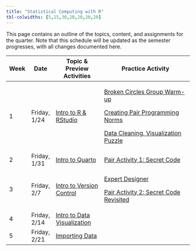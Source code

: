 ---
title: "Statistical Computing with R"
tbl-colwidths: [5,15,30,20,20,20,20]
---

This page contains an outline of the topics, content, and assignments for the quarter. Note that this schedule will be updated as the semester progresses, with all changes documented here.

<!-- TODO: Switch to spreadsheet for content (like Mine and Maria do) -->

+---------+--------------+--------------------------------------------------------------+-----------------------------------------------------------------------------------------------------------------------------------+
| Week    | Date         | Topic & Preview Activities                                   | Practice Activity                                                                                                                 |
+=========+==============+==============================================================+===================================================================================================================================+
| 1       | Friday, 1/24 | [Intro to R & RStudio](weeks/week-1-r-rstudio.qmd)           | [Broken Circles Group Warm-up](group-activities/week-1/broken-circles.qmd "Broken Circles Group Warm-up")                         |
|         |              |                                                              |                                                                                                                                   |
|         |              |                                                              | [Creating Pair Programming Norms](/group-activities/pair-programming-norms.qmd "Creating Pair Programming Norms")                 |
|         |              |                                                              |                                                                                                                                   |
|         |              |                                                              | [Data Cleaning, Visualization Puzzle](/group-activities/week-1/data-cleaning-viz-steps.qmd "Data Cleaning, Visualization Puzzle") |
+---------+--------------+--------------------------------------------------------------+-----------------------------------------------------------------------------------------------------------------------------------+
| 2       | Friday, 1/31 | [Intro to Quarto](weeks/week-2-quarto.qmd)                   | [Pair Activity 1: Secret Code](group-activities/week-2/pa1-base-r.qmd)                                                            |
+---------+--------------+--------------------------------------------------------------+-----------------------------------------------------------------------------------------------------------------------------------+
| 3       | Friday, 2/7  | [Intro to Version Control](weeks/week-3-version-control.qmd) | [Expert Designer](group-activities/week-2/expert-designer.qmd)                                                                    |
|         |              |                                                              |                                                                                                                                   |
|         |              |                                                              | [Pair Activity 2: Secret Code Revisited](group-activities/week-3/pa2-vc-instructions.qmd)                                         |
+---------+--------------+--------------------------------------------------------------+-----------------------------------------------------------------------------------------------------------------------------------+
| 4       | Friday, 2/14 | [Intro to Data Visualization](weeks/week-4-ggplot.qmd)       |                                                                                                                                   |
+---------+--------------+--------------------------------------------------------------+-----------------------------------------------------------------------------------------------------------------------------------+
| 5       | Friday, 2/21 | [Importing Data](weeks/week-5-projects-data-import.qmd)      |                                                                                                                                   |
+---------+--------------+--------------------------------------------------------------+-----------------------------------------------------------------------------------------------------------------------------------+
